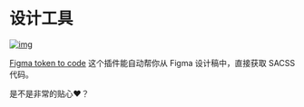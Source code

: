 # 设计工具

[![img](/img/design.png)](https://www.figma.com/community/plugin/759651077059504375/Token--%3E-Code)

[Figma token to code](https://www.figma.com/community/plugin/759651077059504375/Token--%3E-Code) 这个插件能自动帮你从 Figma 设计稿中，直接获取 SACSS 代码。

是不是非常的贴心❤️？
